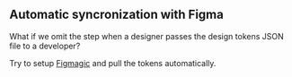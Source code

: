 




## Automatic syncronization with Figma

What if we omit the step when a designer passes the design tokens
JSON file to a developer?

Try to setup [Figmagic](https://github.com/mikaelvesavuori/figmagic)
and pull the tokens automatically.